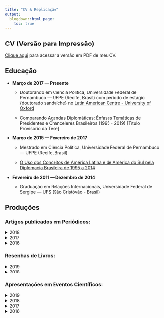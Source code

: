 ```yaml
---
title: "CV & Replicação"
output:
  blogdown::html_page:
    toc: true
---
```



## CV (Versão para Impressão)

[Clique aqui](https://github.com/rocha-felipeferreira/personal_site/blob/master/public/CV_PT.pdf){target="_blank"} para acessar a versão em PDF de meu CV. 

## Educação

- **Março de 2017 — Presente**

    - Doutorando em Ciência Política, Universidade Federal de Pernambuco — UFPE (Recife, Brasil) com período de estágio {doutorado sanduíche} no [Latin American Centre - University of Oxford](https://www.lac.ox.ac.uk/people/felipe-rocha-0){target="_blank"}

    - Comparando Agendas Diplomáticas: Ênfases Temáticas de Presidentes e Chanceleres Brasileiros (1995 - 2019) [Título Provisório da Tese]

- **Março de 2015 — Fevereiro de 2017**

    - Mestrado em Ciência Política, Universidade Federal de Pernambuco — UFPE (Recife, Brasil)

    - [O Uso dos Conceitos de América Latina e de América do Sul pela Diplomacia Brasileira de 1995 a 2014](https://repositorio.ufpe.br/handle/123456789/23655){target="_blank"}
 
- **Fevereiro de 2011 — Dezembro de 2014**

     - Graduação em Relações Internacionais, Universidade Federal de Sergipe — UFS (São Cristóvão - Brasil)

## Produções 

### Artigos publicados em Periódicos:

<details closed>
<summary>2018</summary>
<br>
[ROCHA, Felipe Ferreira de Oliveira; ALBUQUERQUE, Rodrigo ; MEDEIROS, M. A. . Do Concepts Matter? Latin America and South America in the Discourse of Brazilian Foreign Policymakers. BRAZILIAN POLITICAL SCIENCE REVIEW, v. 12, p. 1-24, 2018.](https://doi.org/10.1590/1981-3821201800030006){target="_blank"}

  - [Arquivos para replicação](https://doi.org/10.7910/DVN/LYNZVO){target="_blank"}

[ROCHA, Felipe Ferreira de Oliveira. O exercício da liderança regional: um balanço preliminar a partir das opiniões de brasileiros e mexicanos. Conjuntura Austral. Revista do Núcleo Brasileiro de Estratégia e Relações Internacionais da UFRGS, v. 9, p. 20-36, 2018.](https://doi.org/10.22456/2178-8839.83922){target="_blank"}

   - [Arquivos para replicação](https://github.com/rocha-felipeferreira/paper-lider-reg-brasil-mex){target="_blank"}
</details>

<details closed>
<summary>2017</summary>
<br>
[ROCHA, F. F. O.. A academia perante a diplomacia no Brasil: o uso dos conceitos de América Latina e de América do Sul de 1985 a 2015. CONJUNTURA INTERNACIONAL (BELO HORIZONTE. ONLINE), v. 13, p. 126-139, 2017.](https://doi.org/10.5752/P.1809-6182.2016v13n3p126){target="_blank"}

 - [Arquivos para replicação](https://doi.org/10.7910/DVN/ZVPJSP){target="_blank"}
 
[ROCHA, Felipe Ferreira de Oliveira. Temas de Relações Internacionais nos discursos de posse de presidentes e de chanceleres brasileiros (1995-2017). Carta Internacional, v. 12, p. 153-174, 2017.](https://doi.org/10.21530/ci.v12n3.2017.707){target="_blank"}

  - [Arquivos para replicação](https://doi.org/10.7910/DVN/MQCASI){target="_blank"}
</details>

<details closed>
<summary>2016</summary>
<br>
BARNABÉ, I. R. ; ROCHA, F. F. O. . O Projeto Café Debate e a Internacionalização do Estado de Sergipe. Revista Interdisciplinar de Pesquisa e Inovação, v. 2, p. 1-8, 2016.
</details>

### Resenhas de Livros: 

<details closed>
<summary>2019</summary>
<br>
[ROCHA, F. F. O.. Política Externa e Participação Social: Trajetórias e perspectivas. Belo Horizonte: Conjuntura Internacional, Vol. 16 (2), 2019 (Resenha).](http://periodicos.pucminas.br/index.php/conjuntura/article/view/20377/16390){target="_blank"}
</details>

<details closed>
<summary>2018</summary>
<br>
[ROCHA, F. F. O.. Resenha 'Aspirational Power: Brazil on the Long Road to Global Influence'. João Pessoa: Revista de Estudos Internacionais (REI), Vol.9 (2), 2018 (Resenha).](http://www.revistadeestudosinternacionais.com/uepb/index.php/rei/article/view/389/pdf){target="_blank"}
</details>


### Apresentações em Eventos Científicos:

<details closed>
<summary>2019</summary>
<br>
[ROCHA, Felipe Ferreira de Oliveira; MEDEIROS, M. A. . A Análise de Política Externa sob o Prisma Bibliométrico (1969-2019). In: 7º Encontro da ABRI, 2019, Belo Horizonte. Anais do 7º Encontro da Associação Brasileira de Relações Internacionais - Atores e Agendas: interconexões, desafios e oportunidades, 2019.](https://www.encontro2019.abri.org.br/site/anais2?AREA=6){target="_blank"}

[ROCHA, Felipe Ferreira de Oliveira. Mensurando Ênfases Temáticas de Presidentes e de Chanceleres Brasileiros (1995 - 2014). In: 7º Encontro da ABRI, 2019, Belo Horizonte. Anais do 7º Encontro da Associação Brasileira de Relações Internacionais - Atores e Agendas: interconexões, desafios e oportunidades, 2019.](https://www.encontro2019.abri.org.br/site/anais2?AREA=13){target="_blank"}

</details>

<details closed>
<summary>2018</summary>
<br>
[ROCHA, Felipe Ferreira de Oliveira. O Regionalismo Americano nos Discursos de FHC e de Lula. In: 42º Encontro Anual da Anpocs, 2018, Caxambú. 42º Encontro Anual da Anpocs - GT27: Relações Internacionais da América Latina. Caxambú, 2018. v. 42.](https://www.anpocs.com/index.php/encontros/papers/42-encontro-anual-da-anpocs/gt-31/gt27-16/11346-o-regionalismo-americano-nos-discursos-de-fhc-e-de-lula/file){target="_blank"} </li>

  - [Arquivos para replicação](https://github.com/rocha-felipeferreira/conference_american_reg_fhc_lula){target="_blank"}
</details>

<details closed>
<summary>2017</summary>
<br>
ROCHA, Felipe Ferreira de Oliveira. Analisar a Política Externa Brasileira através do Conceito de Saliência Temática: Por que e Como?. In: IV Congresso Internacional de Pernambuco, 2017, Recife. O lugar dos BRICS nas relações internacionais contemporâneas: dilemas, posicionamentos e perspectivas: Anais do IV Congresso Internacional de Pernambuco.. Recife. p. 69-79.
</details>

<details closed>
<summary>2016</summary>
<br>
[BARROS, A. T. D. L. ; ROCHA, F. F. O. ; SANTOS, K. A. ; SILVA, L. P. ; NASCIMENTO, L. N. . A Liberdade Econômica Explica a Democracia Latino-Americana?. In: 40º Encontro Anual da ANPOCS, 2016, Caxambu. ST09 Democracia e desigualdades, 2016. p. 1-26.](https://www.anpocs.com/index.php/papers-40-encontro/st-10/st09-9/10222-a-liberdade-economica-explica-a-democracia-latinoamericana/file){target="_blank"}
</details>
